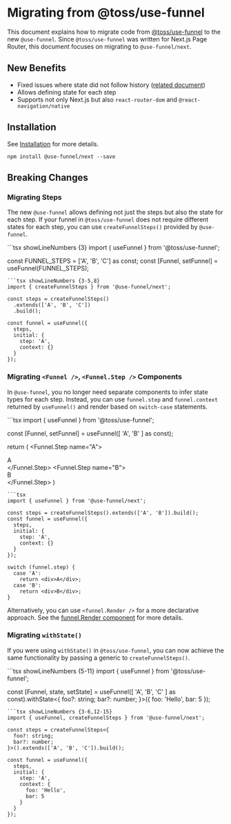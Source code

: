 
# Migrating from @toss/use-funnel

This document explains how to migrate code from [@toss/use-funnel](https://www.slash.page/ko/libraries/react/use-funnel/README.i18n) to the new `@use-funnel`. Since `@toss/use-funnel` was written for Next.js Page Router, this document focuses on migrating to `@use-funnel/next`.

## New Benefits

- Fixed issues where state did not follow history ([related document](https://use-funnel.slash.page/ko/docs/features#%EC%89%AC%EC%9A%B4-%ED%9E%88%EC%8A%A4%ED%86%A0%EB%A6%AC-%EC%83%81%ED%83%9C-%EA%B4%80%EB%A6%AC))
- Allows defining state for each step
- Supports not only Next.js but also `react-router-dom` and `@react-navigation/native`

## Installation

See [Installation](https://use-funnel.slash.page/ko/docs/install) for more details.

```shell npm2yarn
npm install @use-funnel/next --save
```

## Breaking Changes

### Migrating Steps

The new `@use-funnel` allows defining not just the steps but also the state for each step. If your funnel in `@toss/use-funnel` does not require different states for each step, you can use `createFunnelSteps()` provided by `@use-funnel`.

<CodeCompare>
```tsx showLineNumbers {3}
import { useFunnel } from '@toss/use-funnel';

const FUNNEL_STEPS = ['A', 'B', 'C'] as const;
const [Funnel, setFunnel] = useFunnel(FUNNEL_STEPS);
```
```tsx showLineNumbers {3-5,8}
import { createFunnelSteps } from '@use-funnel/next';

const steps = createFunnelSteps()
  .extends(['A', 'B', 'C'])
  .build();
  
const funnel = useFunnel({
  steps,
  initial: {
    step: 'A',
    context: {}
  }
});
```
</CodeCompare>

### Migrating `<Funnel />`, `<Funnel.Step />` Components

In `@use-funnel`, you no longer need separate components to infer state types for each step. Instead, you can use `funnel.step` and `funnel.context` returned by `useFunnel()` and render based on `switch-case` statements.

<CodeCompare>
```tsx
import { useFunnel } from '@toss/use-funnel';

const [Funnel, setFunnel] = useFunnel([
  'A', 'B'
] as const);

return (
  <Funnel>
    <Funnel.Step name="A">
      <div>A</div>
    </Funnel.Step>
    <Funnel.Step name="B">
      <div>B</div>
    </Funnel.Step>
  </Funnel>
)
```
```tsx
import { useFunnel } from '@use-funnel/next';

const steps = createFunnelSteps().extends(['A', 'B']).build();
const funnel = useFunnel({
  steps,
  initial: {
    step: 'A',
    context: {}
  }
});

switch (funnel.step) {
  case 'A':
    return <div>A</div>;
  case 'B':
    return <div>B</div>;
}
```
</CodeCompare>

Alternatively, you can use `<funnel.Render />` for a more declarative approach. See the [funnel.Render component](/docs/funnel-render) for more details.

### Migrating `withState()`

If you were using `withState()` in `@toss/use-funnel`, you can now achieve the same functionality by passing a generic to `createFunnelSteps()`.

<CodeCompare>
```tsx showLineNumbers {5-11}
import { useFunnel } from '@toss/use-funnel';

const [Funnel, state, setState] = useFunnel([
  'A', 'B', 'C'
] as const).withState<{
  foo?: string;
  bar?: number;
}>({
  foo: 'Hello',
  bar: 5
});
```
```tsx showLineNumbers {3-6,12-15}
import { useFunnel, createFunnelSteps } from '@use-funnel/next';

const steps = createFunnelSteps<{
  foo?: string;
  bar?: number;
}>().extends(['A', 'B', 'C']).build();

const funnel = useFunnel({
  steps,
  initial: {
    step: 'A',
    context: {
      foo: 'Hello',
      bar: 5
    }
  }
});
```
</CodeCompare>


